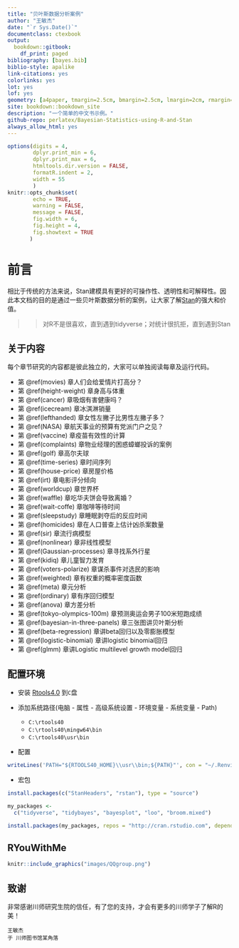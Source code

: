 ```yaml
--- 
title: "贝叶斯数据分析案例"
author: "王敏杰"
date: "`r Sys.Date()`"
documentclass: ctexbook
output:
  bookdown::gitbook:
    df_print: paged
bibliography: [bayes.bib]
biblio-style: apalike
link-citations: yes
colorlinks: yes
lot: yes
lof: yes
geometry: [a4paper, tmargin=2.5cm, bmargin=2.5cm, lmargin=2cm, rmargin=2cm]
site: bookdown::bookdown_site
description: "一个简单的中文书示例。"
github-repo: perlatex/Bayesian-Statistics-using-R-and-Stan
always_allow_html: yes
---
```




```r
options(digits = 4, 
        dplyr.print_min = 6, 
        dplyr.print_max = 6,
        htmltools.dir.version = FALSE, 
        formatR.indent = 2, 
        width = 55
        )
knitr::opts_chunk$set(
        echo = TRUE, 
        warning = FALSE, 
        message = FALSE,
        fig.width = 6, 
        fig.height = 4,
        fig.showtext = TRUE
       )
```


# 前言 {-}

相比于传统的方法来说，Stan建模具有更好的可操作性、透明性和可解释性。因此本文档的目的是通过一些贝叶斯数据分析的案例，让大家了解[Stan](https://mc-stan.org/)的强大和价值。

>> 对R不是很喜欢，直到遇到tidyverse；对统计很抗拒，直到遇到Stan




## 关于内容 {-}

每个章节研究的内容都是彼此独立的，大家可以单独阅读每章及运行代码。

- 第 \@ref(movies) 章人们会给爱情片打高分？
- 第 \@ref(height-weight) 章身高与体重
- 第 \@ref(cancer) 章吸烟有害健康吗？
- 第 \@ref(icecream) 章冰淇淋销量
- 第 \@ref(lefthanded) 章女性左撇子比男性左撇子多？
- 第 \@ref(NASA) 章航天事业的预算有党派门户之见？
- 第 \@ref(vaccine) 章疫苗有效性的计算
- 第 \@ref(complaints) 章物业经理的困惑蟑螂投诉的案例
- 第 \@ref(golf) 章高尔夫球
- 第 \@ref(time-series) 章时间序列
- 第 \@ref(house-price) 章房屋价格
- 第 \@ref(irt) 章电影评分倾向
- 第 \@ref(worldcup) 章世界杯
- 第 \@ref(waffle) 章吃华夫饼会导致离婚？
- 第 \@ref(wait-coffe) 章咖啡等待时间
- 第 \@ref(sleepstudy) 章睡眠剥夺后的反应时间
- 第 \@ref(homicides) 章在人口普查上估计凶杀案数量 
- 第 \@ref(sir) 章流行病模型
- 第 \@ref(nonlinear) 章非线性模型
- 第 \@ref(Gaussian-processes) 章寻找系外行星
- 第 \@ref(kidiq) 章儿童智力发育
- 第 \@ref(voters-polarize) 章谋杀事件对选民的影响
- 第 \@ref(weighted) 章有权重的概率密度函数
- 第 \@ref(meta) 章元分析
- 第 \@ref(ordinary) 章有序回归模型
- 第 \@ref(anova) 章方差分析
- 第 \@ref(tokyo-olympics-100m) 章预测奥运会男子100米短跑成绩
- 第 \@ref(bayesian-in-three-panels) 章三张图讲贝叶斯分析
- 第 \@ref(beta-regression) 章讲beta回归以及零膨胀模型
- 第 \@ref(logistic-binomial) 章讲logistic binomial回归
- 第 \@ref(glmm) 章讲Logistic multilevel growth model回归



## 配置环境 {-}

- 安装 [Rtools4.0](https://cran.r-project.org/bin/windows/Rtools/) 到`C`盘
   
- 添加系统路径(电脑 - 属性 - 高级系统设置 - 环境变量 - 系统变量 - Path) 
  - `C:\rtools40`
  - `C:\rtools40\mingw64\bin`
  - `C:\rtools40\usr\bin`
  
- 配置
```r
writeLines('PATH="${RTOOLS40_HOME}\\usr\\bin;${PATH}"', con = "~/.Renviron")
```

- 宏包
```r
install.packages(c("StanHeaders", "rstan"), type = "source")

my_packages <- 
  c("tidyverse", "tidybayes", "bayesplot", "loo", "broom.mixed")

install.packages(my_packages, repos = "http://cran.rstudio.com", dependencies = T)
```

## RYouWithMe {-}

```r
knitr::include_graphics("images/QQgroup.png")
```


## 致谢 {-}

非常感谢川师研究生院的信任，有了您的支持，才会有更多的川师学子了解R的美！

```block2
王敏杰  
于 川师图书馆某角落
```

